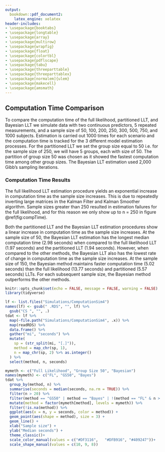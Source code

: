 ```yaml
---
output:
  bookdown::pdf_document2: 
    latex_engine: xelatex
header-includes:
- \usepackage{booktabs}
- \usepackage{longtable}
- \usepackage{array}
- \usepackage{multirow}
- \usepackage{wrapfig}
- \usepackage{float}
- \usepackage{colortbl}
- \usepackage{pdflscape}
- \usepackage{tabu}
- \usepackage{threeparttable}
- \usepackage{threeparttablex}
- \usepackage[normalem]{ulem}
- \usepackage{makecell}
- \usepackage{amsmath}
---
```



## Computation Time Comparison

To compare the computation time of the full likelihood, partitioned LLT, and Bayesian LLT we simulate data with two continuous predictors, 5 repeated measurements, and a sample size of 50, 100, 200, 250, 300, 500, 750, and 1000 subjects. Estimation is carried out 1000 times for each scenario and the computation time is tracked for the 3 different model estimation processes. For the partitioned LLT we set the group size equal to 50 i.e. for the sample size of 250, we will have 5 groups, each with size of 50. The partition of group size 50 was chosen as it showed the fastest computation time among other group sizes. The Bayesian LLT estimation used 2,000 Gibb's sampling iterations.

### Computation Time Results

The full likelihood LLT estimation procedure yields an exponential increase in computation time as the sample size increases. This is due to repeatedly inverting large matrices in the Kalman Filter and Kalman Smoother algorithm. Sample sizes greater than 250 resulted in estimation failures for the full likelihood, and for this reason we only show up to n = 250 in figure \@ref(fig:compTime).

Both the partitioned LLT and the Bayesian LLT estimation procedures show a linear increase in computation time as the sample size increases. At the sample size of 50, the Bayesian LLT estimation has the longest median computation time (2.98 seconds) when compared to the full likelihood LLT (1.97 seconds) and the partitioned LLT (1.94 seconds). However, when compared to the other methods, the Bayesian LLT also has the lowest rate of change in computation time as the sample size increases. At the sample size of 150, the Bayesian method maintains faster computation time (5.02 seconds) than the full likelihood (13.77 seconds) and partitioned (5.57 seconds) LLTs. For each subsequent sample size, the Bayesian method outperforms the other methods.

```r
knitr::opts_chunk$set(echo = FALSE, message = FALSE, warning = FALSE)
library(tidyverse)
```


```r
lf <- list.files("Simulations/ComputationSim4")
names(lf) <- gsub(" .RDS", "", lf) %>%
  gsub("CS ", "", .)
tdat <- lf %>% 
  map(~file.path("Simulations/ComputationSim4", .x)) %>%
  map(readRDS) %>%
  data.frame() %>%
  gather("mi", "seconds") %>%
  mutate(
    sp = (str_split(mi, "[.]")),
    method = map_chr(sp, 1),
    n = map_chr(sp, 2) %>% as.integer()
  ) %>%
  select(method, n, seconds)
```

```r
mymeth <- c("Full Likelihood", "Group Size 50", "Bayesian")
names(mymeth) <- c("FL", "GS50", "Bayes")
tdat %>%
  group_by(method, n) %>%
  summarise(seconds = median(seconds, na.rm = TRUE)) %>%
  filter(n > 20) %>%
  filter(method == "GS50" | method == "Bayes" | !(method == "FL" & n > 250)) %>%
  mutate(method = factor(mymeth[method], levels = mymeth)) %>%
  filter(!is.na(method)) %>%
  ggplot(aes(x = n, y = seconds, color = method)) +
  geom_point(aes(shape = method), size = 3) +
  geom_line() +
  xlab("Sample size") +
  ylab("Median seconds") +
  theme_classic()+
  scale_color_manual(values = c("#DF3116",   "#DFB916", "#409247"))+
  scale_shape_manual(values = c(10, 9, 8))
```



